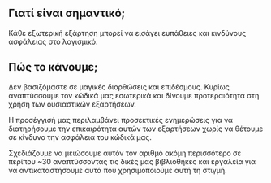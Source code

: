 
## Γιατί είναι σημαντικό;

<div className="h-2"/>

Κάθε εξωτερική εξάρτηση μπορεί να εισάγει ευπάθειες και κινδύνους ασφάλειας στο λογισμικό.

<div className="h-8"/>

<ThreeChart />

<div className="h-8"/>

## Πώς το κάνουμε;

<div className="h-2"/>

Δεν βασιζόμαστε σε μαγικές διορθώσεις και επιδέσμους. Κυρίως αναπτύσσουμε τον κώδικά μας εσωτερικά και δίνουμε προτεραιότητα στη χρήση των ουσιαστικών εξαρτήσεων.

<div className="h-2"/>

Η προσέγγισή μας περιλαμβάνει προσεκτικές ενημερώσεις για να διατηρήσουμε την επικαιρότητα αυτών των εξαρτήσεων χωρίς να θέτουμε σε κίνδυνο την ασφάλεια του κώδικά μας.

<div className="h-2"/>

Σχεδιάζουμε να μειώσουμε αυτόν τον αριθμό ακόμη περισσότερο σε περίπου ~30 αναπτύσσοντας τις δικές μας βιβλιοθήκες και εργαλεία για να αντικαταστήσουμε αυτά που χρησιμοποιούμε αυτή τη στιγμή.


